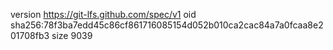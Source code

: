 version https://git-lfs.github.com/spec/v1
oid sha256:78f3ba7edd45c86cf861716085154d052b010ca2cac84a7a0fcaa8e201708fb3
size 9039
